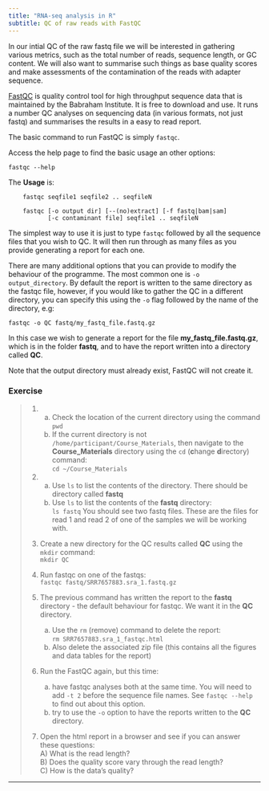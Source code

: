 ```yaml
---
title: "RNA-seq analysis in R"
subtitle: QC of raw reads with FastQC
---
```


In our intial QC of the raw fastq file we will be interested in gathering
various metrics, such as the total number of reads, sequence length, or GC
content.  We will also want to summarise such things as base quality scores and
make assessments of the contamination of the reads with adapter sequence. 

[FastQC](https://www.bioinformatics.babraham.ac.uk/projects/fastqc/) is 
quality control tool for high throughput sequence data that is maintained
by the Babraham Institute. It is free to download and use. It runs a number
QC analyses on sequencing data (in various formats, not just fastq) and 
summarises the results in a easy to read report.

The basic command to run FastQC is simply `fastqc`. 

Access the help page to find the basic usage an other options:

`fastqc --help`

The **Usage** is:

```
	fastqc seqfile1 seqfile2 .. seqfileN

    fastqc [-o output dir] [--(no)extract] [-f fastq|bam|sam]
           [-c contaminant file] seqfile1 .. seqfileN
```

The simplest way to use it is just to type `fastqc` followed by all the sequence 
files that you wish to QC. It will then run through as many files as you provide 
generating a report for each one.

There are many additional options that you can provide to modify the behaviour
of the programme. The most common one is `-o output_directory`. By default the
report is written to the same directory as the fastqc file, however, if you
would like to gather the QC in a different directory, you can specify this
using the `-o` flag followed by the name of the directory, e.g:

```
fastqc -o QC fastq/my_fastq_file.fastq.gz
```

In this case we wish to generate a report for the file
**my_fastq_file.fastq.gz**, which is in the folder **fastq**, and to have the
report written into a directory called **QC**.

Note that the output directory must already exist, FastQC will not create it.

### Exercise

> 1. 
>       a) Check the location of the current directory using the command `pwd`  
>       b) If the current directory is not
>       `/home/participant/Course_Materials`, then navigate to the
>       **Course_Materials** directory using the `cd` (**c**hange
>       **d**irectory) command:  
> `cd ~/Course_Materials`  
>
> 2.   
>       a) Use `ls` to list the contents of the directory. There should be directory
>    called **fastq**    
>       b) Use `ls` to list the contents of the **fastq** directory:  
>    `ls fastq`
>          You should see two fastq files. These are the files for read 1 and 
>          read 2 of one of the samples we will be working with.
>
> 3. Create a new directory for the QC results called **QC** using the `mkdir`
>    command:  
>    `mkdir QC`
>
> 4. Run fastqc on one of the fastqs:  
>    `fastqc fastq/SRR7657883.sra_1.fastq.gz`
>
> 5. The previous command has written the report to the **fastq** directory -
>    the default behaviour for fastqc. We want it in the **QC** directory. 
>       a) Use the `rm` (remove) command to delete the report:   
>          `rm SRR7657883.sra_1_fastqc.html`  
>       b) Also delete the associated zip file (this contains all the figures
>       and data tables for the report)
>
> 6. Run the FastQC again, but this time:
>       a) have fastqc analyses both at the same time. You will need to add 
>          `-t 2` before the sequence file names. See `fastqc --help` to find 
           out about this option.
>       b) try to use the `-o` option to have the reports written to the **QC** 
>          directory.
>  
> 7. Open the html report in a browser and see if you can answer these questions:  
>           A) What is the read length?  
>           B) Does the quality score vary through the read length?  
>           C) How is the data's quality?  

-------------------------------------------------------------------